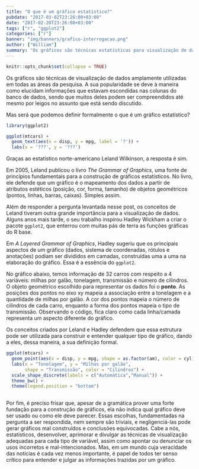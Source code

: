 ```yaml
---
title: "O que é um gráfico estatístico?"
pubdate: "2017-03-02T23:26:00+03:00"
date: "2017-02-20T23:26:00+03:00"
tags: ["r", "ggplot2"]
categories: ["r"]
banner: "img/banners/grafico-interrogacao.png"
author: ["William"]
summary: "Os gráficos são técnicas estatísticas para visualização de dados amplamente utilizados em todas as áreas da pesquisa. A sua popularidade se deve à maneira como elucidam informações que estavam escondidas nas colunas do banco de dados, sendo que muitos deles podem ser compreendidos até mesmo por leigos no assunto em questão. Mas será que podemos definir formalmente o que é um gráfico estatístico?"
---
```


```r
knitr::opts_chunk$set(collapse = TRUE)
```

Os gráficos são técnicas de visualização de dados amplamente utilizadas em todas as áreas da pesquisa. A sua popularidade se deve à maneira como elucidam informações que estavam escondidas nas colunas do banco de dados, sendo que muitos deles podem ser compreendidos até mesmo por leigos no assunto que está sendo discutido. 

Mas será que podemos definir formalmente o que é um gráfico estatístico?

```r
library(ggplot2)

ggplot(mtcars) +
  geom_text(aes(x = disp, y = mpg, label = '?')) +
  labs(x = '???', y = '???')
```

Graças ao estatístico norte-americano Leland Wilkinson, a resposta é sim.

Em 2005, Leland publicou o livro *The Grammar of Graphics*, uma fonte de princípios fundamentais para a construção de gráficos estatísticos. No livro, ele defende que um gráfico é o mapeamento dos dados a partir de atributos estéticos (posição, cor, forma, tamanho) de objetos geométricos (pontos, linhas, barras, caixas). Simples assim.

Além de responder a pergunta levantada nesse post, os conceitos de Leland tiveram outra grande importância para a visualização de dados. Alguns anos mais tarde, o seu trabalho inspirou Hadley Wickham a criar o pacote `ggplot2`, que enterrou com muitas pás de terra as funções gráficas do R base.

Em *A Layered Grammar	of Graphics*, Hadley sugeriu que os principais aspectos de um gráfico (dados, sistema de coordenadas, rótulos e anotações) podiam ser divididos em camadas, construídas uma a uma na elaboração do gráfico. Essa é a essência do `ggplot2`.

No gráfico abaixo, temos informação de 32 carros com respeito a 4 variáveis: milhas por galão, tonelagem, transmissão e número de cilindros. O objeto geométrico escolhido para representar os dados foi o **ponto**. As posições dos pontos no eixo xy mapeia a associação entre a tonelagem e a quantidade de milhas por galão. A cor dos pontos mapeia o número de cilindros de cada carro, enquanto a forma dos pontos mapeia o tipo de transmissão. Observando o código, fica claro como cada linha/camada representa um aspecto diferente do gráfico.

Os conceitos criados por Leland e Hadley defendem que essa estrutura pode ser utilizada para construir e entender qualquer tipo de gráfico, dando a eles, dessa maneira, a sua definição formal.

```r
ggplot(mtcars) +
  geom_point(aes(x = disp, y = mpg, shape = as.factor(am), color = cyl)) +
  labs(x = "Tonelagem", y = "Milhas por galão", 
       shape = "Transmissão", color = "Cilindros") +
  scale_shape_discrete(labels = c("Automática","Manual")) +
  theme_bw() +
  theme(legend.position = "bottom") 
  
```


Por fim, é preciso frisar que, apesar de a gramática prover uma forte fundação para a construção de gráficos, ela não indica qual gráfico deve ser usado ou como ele deve parecer. Essas escolhas, fundamentadas na pergunta a ser respondida, nem sempre são triviais, e negligenciá-las pode gerar gráficos mal construídos e conclusões equivocadas. Cabe a nós, estatísticos, desenvolver, aprimorar e divulgar as técnicas de visualização adequadas para cada tipo de variável, assim como apontar ou denunciar os usos incorretos e mal-intencionados. Mas, em um mundo cuja veracidade das notícias é cada vez menos importante, é papel de todos ter senso crítico para entender e julgar as informações trazidas por um gráfico.


